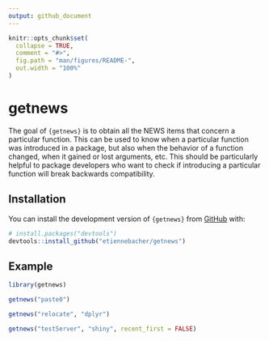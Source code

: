 ```yaml
---
output: github_document
---
```


<!-- README.md is generated from README.Rmd. Please edit that file -->

```r
knitr::opts_chunk$set(
  collapse = TRUE,
  comment = "#>",
  fig.path = "man/figures/README-",
  out.width = "100%"
)
```

# getnews

<!-- badges: start -->
<!-- badges: end -->

The goal of `{getnews}` is to obtain all the NEWS items that concern a particular function. This can be used to know when a particular function was introduced in a package, but also when the behavior of a function changed, when it gained or lost arguments, etc. This should be particularly helpful to package developers who want to check if introducing a particular function will break backwards compatibility.

## Installation

You can install the development version of `{getnews}` from [GitHub](https://github.com/) with:

``` r
# install.packages("devtools")
devtools::install_github("etiennebacher/getnews")
```

## Example

```r
library(getnews)

getnews("paste0")

getnews("relocate", "dplyr")

getnews("testServer", "shiny", recent_first = FALSE)
```
